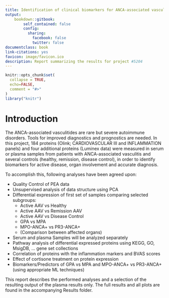 ```yaml
---
title: Identification of clinical biomarkers for ANCA-associated vasculitis (#5204)
output: 
    bookdown::gitbook:
        self_contained: false
        config:
          sharing:
            facebook: false
            twitter: false
documentclass: book
link-citations: yes
favicon: image/favicon.ico
description: Report summarizing the results for project #5204
---
```


```r
knitr::opts_chunk$set(
  collapse = TRUE,
  echo=FALSE,
  comment = "#>"
)
library("knitr")
```

# Introduction

The ANCA-associated vasculitides are rare but severe autoimmune disorders.
Tools for improved diagnostics and prognostics are needed. In this project, 184
proteins (Olink; CARDIOVASCULAR III and INFLAMMATION panels) and four
additional proteins (Luminex data) were measured in serum or plasma samples
from patients with ANCA-associated vasculitis and several controls (healthy,
remission, disease control), in order to identify biomarkers for active
disease, organ involvement and accurate diagnosis.

To accomplish this, following analyses have been agreed upon:

* Quality Control of PEA data
* Unsupervised analysis of data structure using PCA
* Differential expression of first set of samples comparing selected subgroups:
  - Active AAV vs Healthy
  - Active AAV vs Remission AAV
  - Active AAV vs Disease Control
  - GPA vs MPA
  - MPO-ANCA+ vs PR3-ANCA+
  - (Comparison between affected organs)
* Serum and plasma Samples will be analyzed separately
* Pathway analysis of differential expressed proteins using KEGG, GO, MsigDB, ... gene set collections
* Correlation of proteins with the inflammation markers and BVAS scores
* Effect of cortisone treatment on protein expression
* Biomarkers/Predictors of GPA vs MPA and MPO-ANCA+ vs PR3-ANCA+ (using appropriate ML techniques)

:::note
This report describes the performed analyses and a selection of the resulting
output of the plasma results only. The full results and all plots are found in
the accompanying Results folder.
:::
